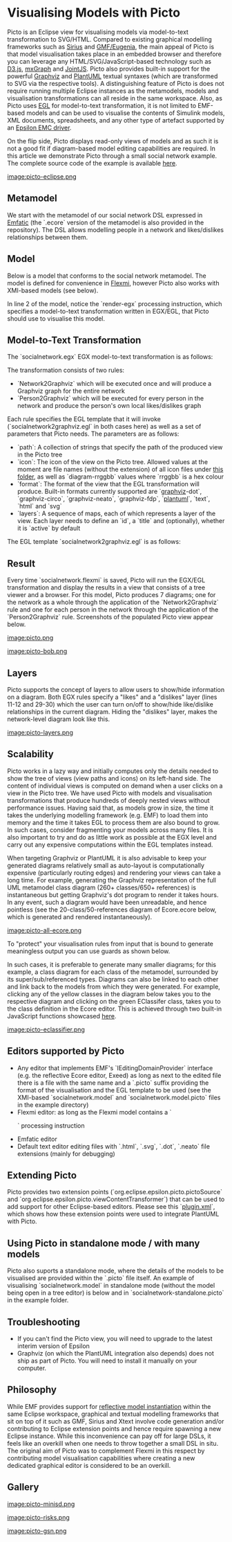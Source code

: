 =Visualising Models with Picto=

Picto is an Eclipse view for visualising models via model-to-text transformation to SVG/HTML. Compared to existing graphical modelling frameworks such as [[https://eclipse.org/sirius|Sirius]] and [[../eugnia-gmf-tutorial|GMF/Eugenia]], the main appeal of Picto is that model visualisation takes place in an embedded browser and therefore you can leverage any HTML/SVG/JavaScript-based technology such as [[https://d3js.org/|D3.js]], [[https://github.com/jgraph/mxgraph|mxGraph]] and [[https://www.jointjs.com/|JointJS]]. Picto also provides built-in support for the powerful [[https://www.graphviz.org/|Graphviz]] and [[https://plantuml.com/|PlantUML]] textual syntaxes (which are transformed to SVG via the respective tools). A distinguishing feature of Picto is does not require running multiple Eclipse instances as the metamodels, models and visualisation transformations can all reside in the same workspace. Also, as Picto uses [[../../egl|EGL]] for model-to-text transformation, it is not limited to EMF-based models and can be used to visualise the contents of Simulink models, XML documents, spreadsheets, and any other type of artefact supported by an [[../../emc|Epsilon EMC driver]]. 

On the flip side, Picto displays read-only views of models and as such it is not a good fit if diagram-based model editing capabilities are required. In this article we demonstrate Picto through a small social network example. The complete source code of the example is available [[https://git.eclipse.org/c/epsilon/org.eclipse.epsilon.git/plain/examples/org.eclipse.epsilon.examples.picto.socialnetwork/|here]].

[[image:picto-eclipse.png]]

==Metamodel==
We start with the metamodel of our social network DSL expressed in [[https://www.eclipse.org/emfatic/|Emfatic]] (the `.ecore` version of the metamodel is also provided in the repository). The DSL allows modelling people in a network and likes/dislikes relationships between them.

{{{emf
@namespace(uri="socialnetwork", prefix="")
package socialnetwork;

class SocialNetwork {
	val Person[*] people;
}

class Person {
	attr String name;
	ref Person[*] likes;
	ref Person[*] dislikes;
}
}}}

==Model==
Below is a model that conforms to the social network metamodel. The model is defined for convenience in [[../flexmi|Flexmi]], however Picto also works with XMI-based models (see below).

{{{xml
<?nsuri socialnetwork?>
<?render-egx picto/socialnetwork.egx?>
<socialnetwork>
	<person name="Alice" likes="Bob, Charlie"/>
	<person name="Bob" likes="Enid, Alice" dislikes="Fred, Charlie"/>
	<person name="Charlie" likes="Fred, Alice" dislikes="Dawn, Enid"/>
	<person name="Dawn" likes="Bob" dislikes="Fred"/>
	<person name="Enid" likes="Charlie" dislikes="Alice"/>
	<person name="Fred" dislikes="Bob" likes="Enid, Alice"/>
</socialnetwork>
}}}

In line 2 of the model, notice the `render-egx` processing instruction, which specifies a model-to-text transformation written in EGX/EGL, that Picto should use to visualise this model.

==Model-to-Text Transformation==
The `socialnetwork.egx` EGX model-to-text transformation is as follows:

{{{egx
rule Network2Graphviz 
	transform n : socialnetwork::SocialNetwork {

	template : "socialnetwork2graphviz.egl"

	parameters : Map{
		"path" = Sequence{"Social Network"},
		"icon" = "diagram-ffffff",
		"format" = "graphviz-circo",
		"layers" = Sequence {
			Map {"id"="likes", "title"="Likes", "active"=true},
			Map {"id"="dislikes", "title"="Dislikes", "active"=true}
		},
		"people" = n.people
	}
	
}

rule Person2Graphviz 
	transform p : socialnetwork::Person {

	template : "socialnetwork2graphviz.egl"

	parameters : Map{
		"path" = Sequence{"Social Network", p.name},
		"icon" = "diagram-c0c0c0",
		"format" = "graphviz-dot",
		"layers" = Sequence {
			Map {"id"="likes", "title"="Likes", "active"=true},
			Map {"id"="dislikes", "title"="Dislikes", "active"=true}
		},
		"people" = Sequence{p}
	}
	
}	
}}}

The transformation consists of two rules:

* `Network2Graphviz` which will be executed once and will produce a Graphviz graph for the entire network
* `Person2Graphviz` which will be executed for every person in the network and produce the person's own local likes/dislikes graph

Each rule specifies the EGL template that it will invoke (`socialnetwork2graphviz.egl` in both cases here) as well as a set of parameters that Picto needs. The parameters are as follows:

* `path`: A collection of strings that specify the path of the produced view in the Picto tree
* `icon`: The icon of the view on the Picto tree. Allowed values at the moment are file names (without the extension) of all icon files under [[https://git.eclipse.org/c/epsilon/org.eclipse.epsilon.git/tree/plugins/org.eclipse.epsilon.picto/icons|this folder]], as well as `diagram-rrggbb` values where `rrggbb` is a hex colour
* `format`: The format of the view that the EGL transformation will produce. Built-in formats currently supported are `[[https://www.graphviz.org/|graphviz]]-dot`, `graphviz-circo`, `graphviz-neato`, `graphviz-fdp`, `[[https://plantuml.com/|plantuml]]`, `text`, `html` and `svg`
* `layers`: A sequence of maps, each of which represents a layer of the view. Each layer needs to define an `id`, a `title` and (optionally), whether it is `active` by default

The EGL template `socialnetwork2graphviz.egl` is as follows:

{{{egl
digraph G {
	node[shape=rectangle, fontname=Tahoma, fontsize=10, style="filled", 
		gradientangle="270", fillcolor="bisque:floralwhite"]

	edge[penwidth=3, style=tapered, arrowhead=none]
	
[%for (p in people){%]
	
	[%=p.name%] [%if (people.size()==1){%][fillcolor="azure2:ghostwhite"][%}%]
	
	[%if (isLayerActive("likes")){%]
		[%for (l in p.likes){%]
			[%=p.name%] -> [%=l.name%] [color="#2A6C41"]
		[%}%]
	[%}%]
	
	[%if (isLayerActive("dislikes")){%]
		[%for (l in p.dislikes){%]
			[%=p.name%] -> [%=l.name%] [color="#B43431"]
		[%}%]
	[%}%]
	
[%}%]

}

[%
operation isLayerActive(id : String) {
	var layer = layers.selectOne(l|l.id = id);
	if (layer.isDefined()) {
		return layer.active;
	}
	else {
		return true;
	}
}
%]
}}}

==Result==

Every time `socialnetwork.flexmi` is saved, Picto will run the EGX/EGL transformation and display the results in a view that consists of a tree viewer and a browser. For this model, Picto produces 7 diagrams; one for the network as a whole through the application of the `Network2Graphviz` rule and one for each person in the network through the application of the `Person2Graphviz` rule. Screenshots of the populated Picto view appear below.

[[image:picto.png]]

[[image:picto-bob.png]]

==Layers==

Picto supports the concept of layers to allow users to show/hide information on a diagram. Both EGX rules specify a "likes" and a "dislikes" layer (lines 11-12 and 29-30) which the user can turn on/off to show/hide like/dislike relationships in the current diagram. Hiding the "dislikes" layer, makes the network-level diagram look like this.

[[image:picto-layers.png]]

==Scalability==

Picto works in a lazy way and initially computes only the details needed to show the tree of views (view paths and icons) on its left-hand side. The content of individual views is computed on demand when a user clicks on a view in the Picto tree. We have used Picto with models and visualisation transformations that produce hundreds of deeply nested views without performance issues. Having said that, as models grow in size, the time it takes the underlying modelling framework (e.g. EMF) to load them into memory and the time it takes EGL to process them are also bound to grow. In such cases, consider fragmenting your models across many files. It is also important to try and do as little work as possible at the EGX level and carry out any expensive computations within the EGL templates instead.

When targeting Graphviz or PlantUML it is also advisable to keep your generated diagrams relatively small as auto-layout is computationally expensive (particularly routing edges) and rendering your views can take a long time. For example, generating the Graphviz representation of the full UML metamodel class diagram (260+ classes/650+ references) is instantaneous but getting Graphviz's dot program to render it takes hours. In any event, such a diagram would have been unreadable, and hence pointless (see the 20-class/50-references diagram of Ecore.ecore below, which is generated and rendered instantaneously).

[[image:picto-all-ecore.png]]

To "protect" your visualisation rules from input that is bound to generate meaningless output you can use guards as shown below.

{{{egx
rule ClassDiagram {
	
	guard : EClass.all.size() < 30
	
	parameters : Map {
		"classes" = EClass.all, 
		"format" = "graphviz-dot",
		"path" = List{"Model", "(All Classes)"},
		"icon" = "diagram-ff0000"
	}
	
	template: "ecore2dot.egl"
	
}	
}}}

In such cases, it is preferable to generate many smaller diagrams; for this example, a class diagram for each class of the metamodel, surrounded by its super/sub/referenced types. Diagrams can also be linked to each other and link back to the models from which they were generated. For example, clicking any of the yellow classes in the diagram below takes you to the respective diagram and clicking on the green EClassifer class, takes you to the class definition in the Ecore editor. This is achieved through two built-in JavaScript functions showcased [[https://git.eclipse.org/c/epsilon/org.eclipse.epsilon.git/plain/examples/org.eclipse.epsilon.examples.picto.ecore/ecore2vis/eclass2dot.egl|here]].

[[image:picto-eclassifier.png]]

==Editors supported by Picto==

* Any editor that implements EMF's `IEditingDomainProvider` interface (e.g. the reflective Ecore editor, Exeed) as long as next to the edited file there is a file with the same name and a `.picto` suffix providing the format of the visualisation and the EGL template to be used (see the XMI-based `socialnetwork.model` and `socialnetwork.model.picto` files in the example directory)
* Flexmi editor: as long as the Flexmi model contains a `<?render-xxx ?>` processing instruction
* Emfatic editor
* Default text editor editing files with `.html`, `.svg`, `.dot`, `.neato` file extensions (mainly for debugging)

==Extending Picto==

Picto provides two extension points (`org.eclipse.epsilon.picto.pictoSource` and `org.eclipse.epsilon.picto.viewContentTransformer`) that can be used to add support for other Eclipse-based editors. Please see this `[[https://git.eclipse.org/c/epsilon/org.eclipse.epsilon.git/plain/plugins/org.eclipse.epsilon.picto.plantuml/plugin.xml|plugin.xml]]`, which shows how these extension points were used to integrate PlantUML with Picto.

==Using Picto in standalone mode / with many models==

Picto also suports a standalone mode, where the details of the models to be visualised are provided within the `.picto` file itself. An example of visualising `socialnetwork.model` in standalone mode (without the model being open in a tree editor) is below and in `socialnetwork-standalone.picto` in the example folder.

{{{xml
<?nsuri picto?>
<picto format="egx" template="picto/socialnetwork.egx" standalone="true">
	<model type="EMF">
		<parameter name="name" value="M"/>
		<parameter name="metamodelUri" value="socialnetwork"/>
		<parameter name="modelFile" file="socialnetwork.model"/>
	</model>
</picto>
}}}

==Troubleshooting==

* If you can't find the Picto view, you will need to upgrade to the latest interim version of Epsilon
* Graphviz (on which the PlantUML integration also depends) does not ship as part of Picto. You will need to install it manually on your computer.

==Philosophy==

While EMF provides support for [[../reflective-emf-tutorial|reflective model instantiation]] within the same Eclipse workspace, graphical and textual modelling frameworks that sit on top of it such as GMF, Sirius and Xtext involve code generation and/or contributing to Eclipse extension points and hence require spawning a new Eclipse instance. While this inconvenience can pay off for large DSLs, it feels like an overkill when one needs to throw together a small DSL in situ. The original aim of Picto was to complement Flexmi in this respect by contributing model visualisation capabilities where creating a new dedicated graphical editor is considered to be an overkill.

==Gallery==

[[image:picto-minisd.png]]

[[image:picto-risks.png]]

[[image:picto-gsn.png]]




